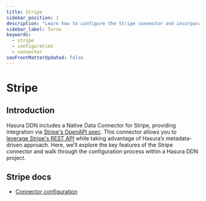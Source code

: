```yaml
---
title: Stripe
sidebar_position: 1
description: "Learn how to configure the Stripe connector and incorporate Stripe endpoints into your supergraph API."
sidebar_label: Turso
keywords:
  - stripe
  - configuration
  - connector
seoFrontMatterUpdated: false
---
```


# Stripe

## Introduction

Hasura DDN includes a Native Data Connector for Stripe, providing integration via
[Stripe's OpenAPI spec](https://github.com/stripe/openapi). This connector allows you to
[leverage Stripe's REST API](https://docs.stripe.com/api) while taking advantage of Hasura’s metadata-driven approach.
Here, we’ll explore the key features of the Stripe connector and walk through the configuration process within a Hasura
DDN project.

## Stripe docs

- [Connector configuration](/reference/connectors/stripe/configuration.mdx)
